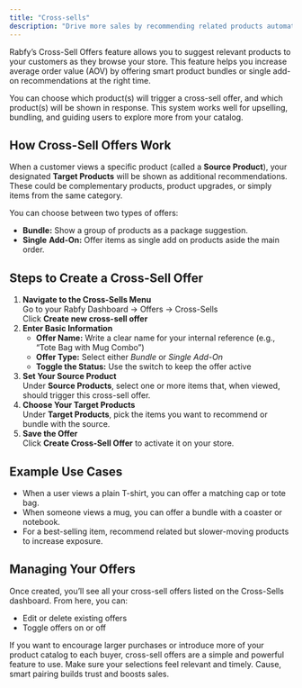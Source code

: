 ```yaml
---
title: "Cross-sells"
description: "Drive more sales by recommending related products automatically"
---
```


Rabfy’s Cross-Sell Offers feature allows you to suggest relevant products to your customers as they browse your store. This feature helps you increase average order value (AOV) by offering smart product bundles or single add-on  recommendations at the right time.

You can choose which product(s) will trigger a cross-sell offer, and which product(s) will be shown in response. This system works well for upselling, bundling, and guiding users to explore more from your catalog.

## How Cross-Sell Offers Work

When a customer views a specific product (called a **Source Product**), your designated **Target Products** will be shown as additional recommendations. These could be complementary products, product upgrades, or simply items from the same category.

You can choose between two types of offers:

- **Bundle:** Show a group of products as a package suggestion.
- **Single** **Add-On:** Offer items as single add on products aside the main order.

## Steps to Create a Cross-Sell Offer

1. **Navigate to the Cross-Sells Menu**\
   Go to your Rabfy Dashboard → Offers → Cross-Sells\
   Click **Create new cross-sell offer**
2. **Enter Basic Information**
   - **Offer Name:** Write a clear name for your internal reference (e.g., “Tote Bag with Mug Combo”)
   - **Offer Type:** Select either _Bundle_ or _Single Add-On_
   - **Toggle the Status:** Use the switch to keep the offer active
3. **Set Your Source Product**\
   Under **Source Products**, select one or more items that, when viewed, should trigger this cross-sell offer.
4. **Choose Your Target Products**\
   Under **Target Products**, pick the items you want to recommend or bundle with the source.
5. **Save the Offer**\
   Click **Create Cross-Sell Offer** to activate it on your store.

## Example Use Cases

- When a user views a plain T-shirt, you can offer a matching cap or tote bag.
- When someone views a mug, you can offer a bundle with a coaster or notebook.
- For a best-selling item, recommend related but slower-moving products to increase exposure.

## Managing Your Offers

Once created, you’ll see all your cross-sell offers listed on the Cross-Sells dashboard. From here, you can:

- Edit or delete existing offers
- Toggle offers on or off

If you want to encourage larger purchases or introduce more of your product catalog to each buyer, cross-sell offers are a simple and powerful feature to use. Make sure your selections feel relevant and timely. Cause, smart pairing builds trust and boosts sales.